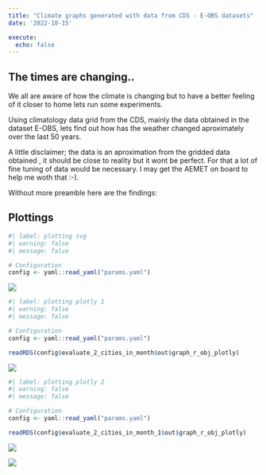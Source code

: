 ```yaml
---
title: "Climate graphs generated with data from CDS - E-OBS datasets"
date: '2022-10-15'

execute:
  echo: false
---
```


## The times are changing..

We all are aware of how the climate is changing but to have a better feeling of it closer to home lets run some experiments.

Using climatology data grid from the CDS, mainly the data obtained in the dataset E-OBS, lets find out how has the weather changed aproximately over the last 50 years.

A little disclaimer; the data is an aproximation from the gridded data obtained , it should be close to reality but it wont be perfect. For that a lot of fine tuning of data would be necessary. I may get the AEMET on board to help me woth that :-).

Without more preamble here are the findings:

## Plottings

```r
#| label: plotting svg
#| warning: false
#| message: false

# Configuration
config <- yaml::read_yaml("params.yaml")

```

![](graphs/evaluate_2_cities_in_month.svg)

```r
#| label: plotting plotly 1
#| warning: false
#| message: false

# Configuration
config <- yaml::read_yaml("params.yaml")

readRDS(config$evaluate_2_cities_in_month$out$graph_r_obj_plotly)

```


![](graphs/evaluate_2_cities_in_month_1.svg)

```r
#| label: plotting plotly 2
#| warning: false
#| message: false

# Configuration
config <- yaml::read_yaml("params.yaml")

readRDS(config$evaluate_2_cities_in_month_1$out$graph_r_obj_plotly)

```



![](graphs/evaluate_decades_means.svg)


![](graphs/evaluate_decades_means_botton_10.svg)

